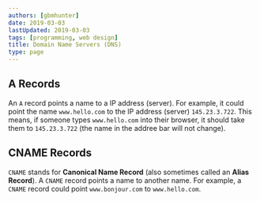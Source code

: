 ```yaml
---
authors: [gbmhunter]
date: 2019-03-03
lastUpdated: 2019-03-03
tags: [programming, web design]
title: Domain Name Servers (DNS)
type: page
---
```


<WarningIsNotes />

## A Records

An `A` record points a name to a IP address (server). For example, it could point the name `www.hello.com` to the IP address (server) `145.23.3.722`. This means, if someone types `www.hello.com` into their browser, it should take them to `145.23.3.722` (the name in the addree bar will not change).

## CNAME Records

`CNAME` stands for **Canonical Name Record** (also sometimes called an **Alias Record**). A `CNAME` record points a name to another name. For example, a `CNAME` record could point `www.bonjour.com` to `www.hello.com`.
